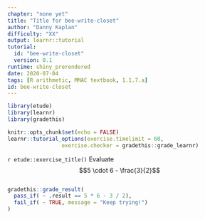 ```yaml
---
chapter: "none yet"
title: "Title for bee-write-closet"
author: "Danny Kaplan"
difficulty: "XX"
output: learnr::tutorial
tutorial:
  id: "bee-write-closet"
  version: 0.1
runtime: shiny_prerendered
date: 2020-07-04 
tags: [R arithmetic, MMAC textbook, 1.1.7.a]
id: bee-write-closet
---
```


```r
library(etude)
library(learnr)
library(gradethis)

knitr::opts_chunk$set(echo = FALSE)
learnr::tutorial_options(exercise.timelimit = 60, 
                 exercise.checker = gradethis::grade_learnr)
```


`r etude::exercise_title()` Evaluate $$5 \cdot 6 - \frac{3}{2}$$

```r

```

```r
gradethis::grade_result(
  pass_if( ~ .result == 5 * 6 - 3 / 2),
  fail_if( ~ TRUE, message = "Keep trying!")
)
```


